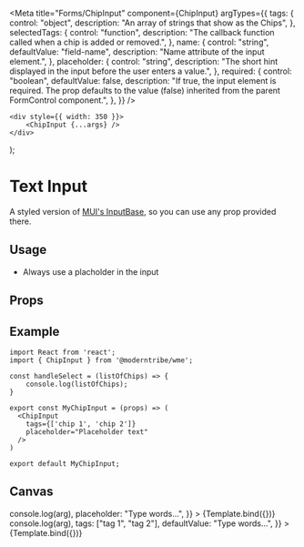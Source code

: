 
<Meta
	title="Forms/ChipInput"
	component={ChipInput}
	argTypes={{
		tags: {
			control: "object",
			description: "An array of strings that show as the Chips",
		},
		selectedTags: {
			control: "function",
			description:
				"The callback function called when a chip is added or removed.",
		},
		name: {
			control: "string",
			defaultValue: "field-name",
			description: "Name attribute of the input element.",
		},
		placeholder: {
			control: "string",
			description:
				"The short hint displayed in the input before the user enters a value.",
		},
		required: {
			control: "boolean",
			defaultValue: false,
			description:
				"If true, the input element is required. The prop defaults to the value (false) inherited from the parent FormControl component.",
		},
	}}
/>

	<div style={{ width: 350 }}>
		<ChipInput {...args} />
	</div>
);

# Text Input

A styled version of <a href="https://mui.com/material-ui/api/input-base/" target="_blank">MUI's InputBase</a>, so you can use any prop provided there.

## Usage

-   Always use a placholder in the input

## Props

<ArgsTable story="." />

## Example

```
import React from 'react';
import { ChipInput } from '@moderntribe/wme';

const handleSelect = (listOfChips) => {
	console.log(listOfChips);
}

export const MyChipInput = (props) => (
  <ChipInput
	tags={['chip 1', 'chip 2']}
    placeholder="Placeholder text"
  />
)

export default MyChipInput;
```

## Canvas

<Canvas>
	<Story
		name="Base"
		args={{
			selectedTags: (arg) => console.log(arg),
			placeholder: "Type words...",
		}}
	>
		{Template.bind({})}
	</Story>
	<Story
		name="Default values"
		args={{
			selectedTags: (arg) => console.log(arg),
			tags: ["tag 1", "tag 2"],
			defaultValue: "Type words...",
		}}
	>
		{Template.bind({})}
	</Story>
</Canvas>
